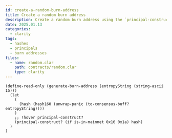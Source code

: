 ```yaml
---
id: create-a-random-burn-address
title: Create a random burn address
description: Create a random burn address using the `principal-construct?` function in Clarity.
date: 2025.01.13
categories:
  - clarity
tags:
  - hashes
  - principals
  - burn addresses
files:
  - name: random.clar
    path: contracts/random.clar
    type: clarity
---
```


```clarity
(define-read-only (generate-burn-address (entropyString (string-ascii 15)))
  (let
    (
      (hash (hash160 (unwrap-panic (to-consensus-buff? entropyString))))
    )
    ;; !hover principal-construct?
    (principal-construct? (if is-in-mainnet 0x16 0x1a) hash)
  )
)
```